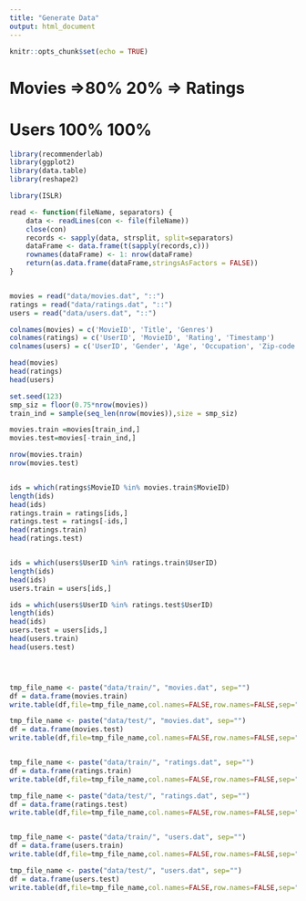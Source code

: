 ```yaml
---
title: "Generate Data"
output: html_document
---
```


```r
knitr::opts_chunk$set(echo = TRUE)
```



# Movies   =>80%   20% => Ratings 
# Users     100%  100%
```r
library(recommenderlab)
library(ggplot2)
library(data.table)
library(reshape2)

library(ISLR)
```

```r
read <- function(fileName, separators) {
    data <- readLines(con <- file(fileName))
    close(con)
    records <- sapply(data, strsplit, split=separators)
    dataFrame <- data.frame(t(sapply(records,c)))
    rownames(dataFrame) <- 1: nrow(dataFrame)
    return(as.data.frame(dataFrame,stringsAsFactors = FALSE))
}


movies = read("data/movies.dat", "::")
ratings = read("data/ratings.dat", "::")
users = read("data/users.dat", "::")

colnames(movies) = c('MovieID', 'Title', 'Genres')
colnames(ratings) = c('UserID', 'MovieID', 'Rating', 'Timestamp')
colnames(users) = c('UserID', 'Gender', 'Age', 'Occupation', 'Zip-code')

head(movies)
head(ratings)
head(users)
```


```r
set.seed(123)
smp_siz = floor(0.75*nrow(movies))
train_ind = sample(seq_len(nrow(movies)),size = smp_siz)

movies.train =movies[train_ind,]
movies.test=movies[-train_ind,]

nrow(movies.train)
nrow(movies.test)


ids = which(ratings$MovieID %in% movies.train$MovieID)
length(ids)
head(ids)
ratings.train = ratings[ids,]
ratings.test = ratings[-ids,]
head(ratings.train)
head(ratings.test)


ids = which(users$UserID %in% ratings.train$UserID)
length(ids)
head(ids)
users.train = users[ids,]

ids = which(users$UserID %in% ratings.test$UserID)
length(ids)
head(ids)
users.test = users[ids,]
head(users.train)
head(users.test)




tmp_file_name <- paste("data/train/", "movies.dat", sep="")
df = data.frame(movies.train)
write.table(df,file=tmp_file_name,col.names=FALSE,row.names=FALSE,sep="::",quote=FALSE)

tmp_file_name <- paste("data/test/", "movies.dat", sep="")
df = data.frame(movies.test)
write.table(df,file=tmp_file_name,col.names=FALSE,row.names=FALSE,sep="::",quote=FALSE)


tmp_file_name <- paste("data/train/", "ratings.dat", sep="")
df = data.frame(ratings.train)
write.table(df,file=tmp_file_name,col.names=FALSE,row.names=FALSE,sep="::",quote=FALSE)

tmp_file_name <- paste("data/test/", "ratings.dat", sep="")
df = data.frame(ratings.test)
write.table(df,file=tmp_file_name,col.names=FALSE,row.names=FALSE,sep="::",quote=FALSE)


tmp_file_name <- paste("data/train/", "users.dat", sep="")
df = data.frame(users.train)
write.table(df,file=tmp_file_name,col.names=FALSE,row.names=FALSE,sep="::",quote=FALSE)

tmp_file_name <- paste("data/test/", "users.dat", sep="")
df = data.frame(users.test)
write.table(df,file=tmp_file_name,col.names=FALSE,row.names=FALSE,sep="::",quote=FALSE)



```